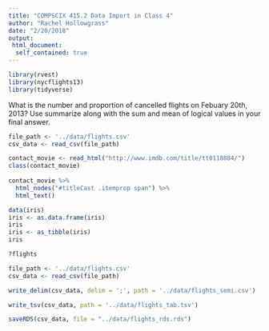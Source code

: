 ```yaml
---
title: "COMPSCIX 415.2 Data Import in Class 4"
author: "Rachel Hollowgrass"
date: "2/20/2018"
output:
 html_document:
  self_contained: true
---
```


```r
library(rvest)
library(nycflights13)
library(tidyverse)
```


What is the number and proportion of cancelled flights on Febuary 20th, 2013? Use summarize along with the sum and mean of logical values in your final answer.

```r
file_path <- '../data/flights.csv'
csv_data <- read_csv(file_path)
```

```r
contact_movie <- read_html("http://www.imdb.com/title/tt0118884/")
class(contact_movie)
  
contact_movie %>%
  html_nodes("#titleCast .itemprop span") %>%
  html_text()
```


```r
data(iris)
iris <- as.data.frame(iris)
iris
iris <- as_tibble(iris)
iris
```
```r
?flights
```

```r
file_path <- '../data/flights.csv'
csv_data <- read_csv(file_path)
```

  
```r
write_delim(csv_data, delim = ';', path = '../data/flights_semi.csv')
```

  
```r
write_tsv(csv_data, path = '../data/flights_tab.tsv')
```

```r
saveRDS(csv_data, file = "../data/flights_rds.rds")
```

